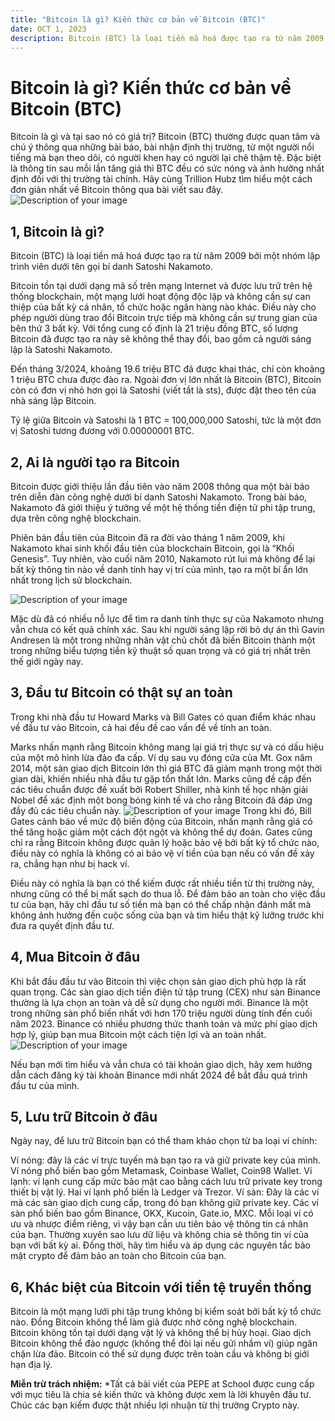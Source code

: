 ```yaml
---
title: "Bitcoin là gì? Kiến thức cơ bản về Bitcoin (BTC)"
date: OCT 1, 2023
description: Bitcoin (BTC) là loại tiền mã hoá được tạo ra từ năm 2009 bởi một nhóm lập trình viên dưới tên gọi bí danh Satoshi Nakamoto..
---
```

# Bitcoin là gì? Kiến thức cơ bản về Bitcoin (BTC)
Bitcoin là gì và tại sao nó có giá trị? Bitcoin (BTC) thường được quan tâm và chú ý thông qua những bài báo, bài nhận định thị trường, từ một người nổi tiếng mà bạn theo dõi, có người khen hay có người lại chê thậm tệ. Đặc biệt là thông tin sau mỗi lần tăng giá thì BTC đều có sức nóng và ảnh hưởng nhất định đối với thị trường tài chính. Hãy cùng Trillion Hubz tìm hiểu một cách đơn giản nhất về Bitcoin thông qua bài viết sau đây.
![Description of your image](https://trillionhubz.com/wp-content/uploads/2024/03/Hieu-Bitcoin-la-gi-1-1392x783.png)

## 1, Bitcoin là gì?

Bitcoin (BTC) là loại tiền mã hoá được tạo ra từ năm 2009 bởi một nhóm lập trình viên dưới tên gọi bí danh Satoshi Nakamoto.

Bitcoin tồn tại dưới dạng mã số trên mạng Internet và được lưu trữ trên hệ thống blockchain, một mạng lưới hoạt động độc lập và không cần sự can thiệp của bất kỳ cá nhân, tổ chức hoặc ngân hàng nào khác. Điều này cho phép người dùng trao đổi Bitcoin trực tiếp mà không cần sự trung gian của bên thứ 3 bất kỳ. Với tổng cung cố định là 21 triệu đồng BTC, số lượng Bitcoin đã được tạo ra này sẽ không thể thay đổi, bao gồm cả người sáng lập là Satoshi Nakamoto.

Đến tháng 3/2024, khoảng 19.6 triệu BTC đã được khai thác, chỉ còn khoảng 1 triệu BTC chưa được đào ra. Ngoài đơn vị lớn nhất là Bitcoin (BTC), Bitcoin còn có đơn vị nhỏ hơn gọi là Satoshi (viết tắt là sts), được đặt theo tên của nhà sáng lập Bitcoin.

Tỷ lệ giữa Bitcoin và Satoshi là 1 BTC = 100,000,000 Satoshi, tức là một đơn vị Satoshi tương đương với 0.00000001 BTC.

## 2, Ai là người tạo ra Bitcoin

Bitcoin được giới thiệu lần đầu tiên vào năm 2008 thông qua một bài báo trên diễn đàn công nghệ dưới bí danh Satoshi Nakamoto. Trong bài báo, Nakamoto đã giới thiệu ý tưởng về một hệ thống tiền điện tử phi tập trung, dựa trên công nghệ blockchain.

Phiên bản đầu tiên của Bitcoin đã ra đời vào tháng 1 năm 2009, khi Nakamoto khai sinh khối đầu tiên của blockchain Bitcoin, gọi là “Khối Genesis”. Tuy nhiên, vào cuối năm 2010, Nakamoto rút lui mà không để lại bất kỳ thông tin nào về danh tính hay vị trí của mình, tạo ra một bí ẩn lớn nhất trong lịch sử blockchain.

![Description of your image](https://trillionhubz.com/wp-content/uploads/2024/03/satoshi.jpeg)

Mặc dù đã có nhiều nỗ lực để tìm ra danh tính thực sự của Nakamoto nhưng vẫn chưa có kết quả chính xác. Sau khi người sáng lập rời bỏ dự án thì Gavin Andresen là một trong những nhân vật chủ chốt đã biến Bitcoin thành một trong những biểu tượng tiền kỹ thuật số quan trọng và có giá trị nhất trên thế giới ngày nay.

## 3, Đầu tư Bitcoin có thật sự an toàn

Trong khi nhà đầu tư Howard Marks và Bill Gates có quan điểm khác nhau về đầu tư vào Bitcoin, cả hai đều đề cao vấn đề về tính an toàn.

Marks nhấn mạnh rằng Bitcoin không mang lại giá trị thực sự và có dấu hiệu của một mô hình lừa đảo đa cấp. Ví dụ sau vụ đóng cửa của Mt. Gox năm 2014, một sàn giao dịch Bitcoin lớn thì giá BTC đã giảm mạnh trong một thời gian dài, khiến nhiều nhà đầu tư gặp tổn thất lớn. Marks cũng đề cập đến các tiêu chuẩn được đề xuất bởi Robert Shiller, nhà kinh tế học nhận giải Nobel để xác định một bong bóng kinh tế và cho rằng Bitcoin đã đáp ứng đầy đủ các tiêu chuẩn này.
![Description of your image](https://trillionhubz.com/wp-content/uploads/2024/03/mtox-hack-2014-1-1260x840.jpeg)
Trong khi đó, Bill Gates cảnh báo về mức độ biến động của Bitcoin, nhấn mạnh rằng giá có thể tăng hoặc giảm một cách đột ngột và không thể dự đoán. Gates cũng chỉ ra rằng Bitcoin không được quản lý hoặc bảo vệ bởi bất kỳ tổ chức nào, điều này có nghĩa là không có ai bảo vệ ví tiền của bạn nếu có vấn đề xảy ra, chẳng hạn như bị hack ví.

Điều này có nghĩa là bạn có thể kiếm được rất nhiều tiền từ thị trường này, nhưng cũng có thể bị mất sạch do thua lỗ. Để đảm bảo an toàn cho việc đầu tư của bạn, hãy chỉ đầu tư số tiền mà bạn có thể chấp nhận đánh mất mà không ảnh hưởng đến cuộc sống của bạn và tìm hiểu thật kỹ lưỡng trước khi đưa ra quyết định đầu tư.

## 4, Mua Bitcoin ở đâu

Khi bắt đầu đầu tư vào Bitcoin thì việc chọn sàn giao dịch phù hợp là rất quan trọng. Các sàn giao dịch tiền điện tử tập trung (CEX) như sàn Binance thường là lựa chọn an toàn và dễ sử dụng cho người mới. Binance là một trong những sàn phổ biến nhất với hơn 170 triệu người dùng tính đến cuối năm 2023. Binance có nhiều phương thức thanh toán và mức phí giao dịch hợp lý, giúp bạn mua Bitcoin một cách tiện lợi và an toàn nhất.
![Description of your image](https://trillionhubz.com/wp-content/uploads/2024/03/binance.jpg)

Nếu bạn mới tìm hiểu và vẫn chưa có tài khoản giao dịch, hãy xem hướng dẫn cách đăng ký tài khoản Binance mới nhất 2024 để bắt đầu quá trình đầu tư của mình.

## 5, Lưu trữ Bitcoin ở đâu

Ngày nay, để lưu trữ Bitcoin bạn có thể tham khảo chọn từ ba loại ví chính:

Ví nóng: đây là các ví trực tuyến mà bạn tạo ra và giữ private key của mình. Ví nóng phổ biến bao gồm Metamask, Coinbase Wallet, Coin98 Wallet.
Ví lạnh: ví lạnh cung cấp mức bảo mật cao bằng cách lưu trữ private key trong thiết bị vật lý. Hai ví lạnh phổ biến là Ledger và Trezor.
Ví sàn: Đây là các ví mà các sàn giao dịch cung cấp, trong đó bạn không giữ private key. Các ví sàn phổ biến bao gồm Binance, OKX, Kucoin, Gate.io, MXC.
Mỗi loại ví có ưu và nhược điểm riêng, vì vậy bạn cần ưu tiên bảo vệ thông tin cá nhân của bạn. Thường xuyên sao lưu dữ liệu và không chia sẻ thông tin ví của bạn với bất kỳ ai. Đồng thời, hãy tìm hiểu và áp dụng các nguyên tắc bảo mật crypto để đảm bảo an toàn cho Bitcoin của bạn.

## 6, Khác biệt của Bitcoin với tiền tệ truyền thống

Bitcoin là một mạng lưới phi tập trung không bị kiểm soát bởi bất kỳ tổ chức nào.
Đồng Bitcoin không thể làm giả được nhờ công nghệ blockchain.
Bitcoin không tồn tại dưới dạng vật lý và không thể bị hủy hoại.
Giao dịch Bitcoin không thể đảo ngược (không thể đòi lại nếu gửi nhầm ví) giúp ngăn chặn lừa đảo.
Bitcoin có thể sử dụng được trên toàn cầu và không bị giới hạn địa lý.

**Miễn trừ trách nhiệm:** \*Tất cả bài viết của PEPE at School được cung cấp với mục tiêu là chia sẻ kiến thức và không được xem là lời khuyên đầu tư. Chúc các bạn kiếm được thật nhiều lợi nhuận từ thị trường Crypto này.

